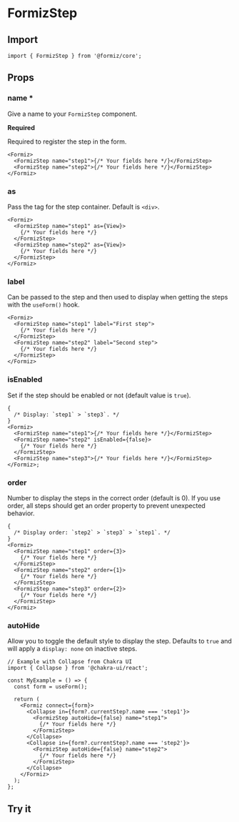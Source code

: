 
# FormizStep

## Import

```tsx
import { FormizStep } from '@formiz/core';
```

## Props

### name \*

<Type type="string" />

Give a name to your `FormizStep` component.

**Required**

Required to register the step in the form.

```tsx
<Formiz>
  <FormizStep name="step1">{/* Your fields here */}</FormizStep>
  <FormizStep name="step2">{/* Your fields here */}</FormizStep>
</Formiz>
```

### as

Pass the tag for the step container. Default is `<div>`.

```tsx
<Formiz>
  <FormizStep name="step1" as={View}>
    {/* Your fields here */}
  </FormizStep>
  <FormizStep name="step2" as={View}>
    {/* Your fields here */}
  </FormizStep>
</Formiz>
```

### label

<Type type="string" />

Can be passed to the step and then used to display when getting the steps with the `useForm()` hook.

```tsx
<Formiz>
  <FormizStep name="step1" label="First step">
    {/* Your fields here */}
  </FormizStep>
  <FormizStep name="step2" label="Second step">
    {/* Your fields here */}
  </FormizStep>
</Formiz>
```

### isEnabled

<Type type="boolean" />

Set if the step should be enabled or not (default value is `true`).

```tsx
{
  /* Display: `step1` > `step3`. */
}
<Formiz>
  <FormizStep name="step1">{/* Your fields here */}</FormizStep>
  <FormizStep name="step2" isEnabled={false}>
    {/* Your fields here */}
  </FormizStep>
  <FormizStep name="step3">{/* Your fields here */}</FormizStep>
</Formiz>;
```

### order

<Type type="number" />

Number to display the steps in the correct order (default is 0).
If you use order, all steps should get an order property to prevent unexpected behavior.

```tsx
{
  /* Display order: `step2` > `step3` > `step1`. */
}
<Formiz>
  <FormizStep name="step1" order={3}>
    {/* Your fields here */}
  </FormizStep>
  <FormizStep name="step2" order={1}>
    {/* Your fields here */}
  </FormizStep>
  <FormizStep name="step3" order={2}>
    {/* Your fields here */}
  </FormizStep>
</Formiz>
```

### autoHide

<Type type="boolean" />

Allow you to toggle the default style to display the step. Defaults to `true` and will apply a `display: none` on inactive steps.

```tsx
// Example with Collapse from Chakra UI
import { Collapse } from '@chakra-ui/react';

const MyExample = () => {
  const form = useForm();

  return (
    <Formiz connect={form}>
      <Collapse in={form?.currentStep?.name === 'step1'}>
        <FormizStep autoHide={false} name="step1">
          {/* Your fields here */}
        </FormizStep>
      </Collapse>
      <Collapse in={form?.currentStep?.name === 'step2'}>
        <FormizStep autoHide={false} name="step2">
          {/* Your fields here */}
        </FormizStep>
      </Collapse>
    </Formiz>
  );
};
```

## Try it

<CodeEditor files={formizStep} />
